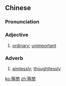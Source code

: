 {{also|等闲}}
==Chinese==
{{zh-forms|s=等闲}}

===Pronunciation===
{{zh-pron
|m=děngxián
|cat=a,adv
}}

===Adjective===
{{zh-adj}}

# {{lb|zh|literary}} [[ordinary]]; [[unimportant]]

===Adverb===
{{zh-adv}}

# {{lb|zh|literary}} [[aimlessly]]; [[thoughtlessly]]

[[ko:等閒]]
[[zh:等閒]]